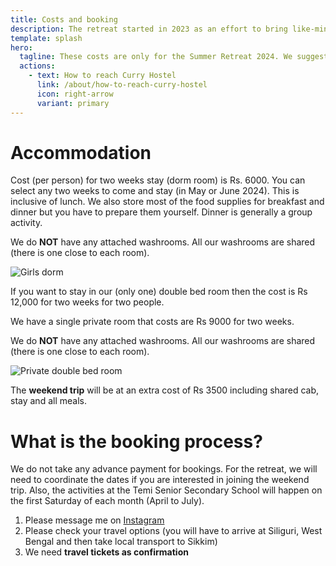 ```yaml
---
title: Costs and booking
description: The retreat started in 2023 as an effort to bring like-minded people to experience the slow life, bring their arts and creative endeavors, walk in the tea garden or forests, meet local people and generally be happy and healthy. That’s it, no other agenda. If we can create some art, share music, work with the local public school, our goal will be accomplished!
template: splash
hero:
  tagline: These costs are only for the Summer Retreat 2024. We suggest a 2 week stay and the costs are for the same.
  actions:
    - text: How to reach Curry Hostel
      link: /about/how-to-reach-curry-hostel
      icon: right-arrow
      variant: primary
---
```


# Accommodation

Cost (per person) for two weeks stay (dorm room) is Rs. 6000. You can select any two weeks to come and stay (in May or June 2024). This is inclusive of lunch. We also store most of the food supplies for breakfast and dinner but you have to prepare them yourself. Dinner is generally a group activity.

We do **NOT** have any attached washrooms. All our washrooms are shared (there is one close to each room).

![Girls dorm](../../../assets/Girls_dorm.jpg)

If you want to stay in our (only one) double bed room then the cost is Rs 12,000 for two weeks for two people.

We have a single private room that costs are Rs 9000 for two weeks.

We do **NOT** have any attached washrooms. All our washrooms are shared (there is one close to each room).

![Private double bed room](../../../assets/Private_double_bed_room.jpg)

The **weekend trip** will be at an extra cost of Rs 3500 including shared cab, stay and all meals.

# What is the booking process?

We do not take any advance payment for bookings. For the retreat, we will need to coordinate the dates if you are interested in joining the weekend trip. Also, the activities at the Temi Senior Secondary School will happen on the first Saturday of each month (April to July).

1. Please message me on [Instagram](https://www.instagram.com/curryhostel/)
2. Please check your travel options (you will have to arrive at Siliguri, West Bengal and then take local transport to Sikkim)
3. We need **travel tickets as confirmation**
